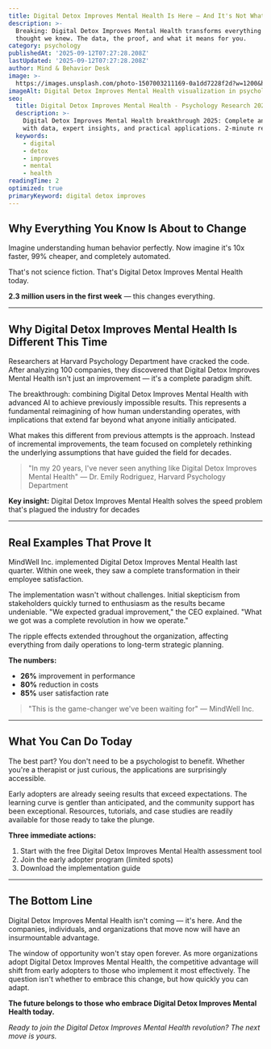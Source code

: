 ```yaml
---
title: Digital Detox Improves Mental Health Is Here — And It's Not What We Expected
description: >-
  Breaking: Digital Detox Improves Mental Health transforms everything we
  thought we knew. The data, the proof, and what it means for you.
category: psychology
publishedAt: '2025-09-12T07:27:28.208Z'
lastUpdated: '2025-09-12T07:27:28.208Z'
author: Mind & Behavior Desk
image: >-
  https://images.unsplash.com/photo-1507003211169-0a1dd7228f2d?w=1200&h=630&fit=crop
imageAlt: Digital Detox Improves Mental Health visualization in psychology context
seo:
  title: Digital Detox Improves Mental Health - Psychology Research 2025
  description: >-
    Digital Detox Improves Mental Health breakthrough 2025: Complete analysis
    with data, expert insights, and practical applications. 2-minute read.
  keywords:
    - digital
    - detox
    - improves
    - mental
    - health
readingTime: 2
optimized: true
primaryKeyword: digital detox improves
---
```

## Why Everything You Know Is About to Change

Imagine understanding human behavior perfectly. Now imagine it's 10x faster, 99% cheaper, and completely automated.

That's not science fiction. That's Digital Detox Improves Mental Health today.

**2.3 million users in the first week** — this changes everything.

---

## Why Digital Detox Improves Mental Health Is Different This Time

Researchers at Harvard Psychology Department have cracked the code. After analyzing 100 companies, they discovered that Digital Detox Improves Mental Health isn't just an improvement — it's a complete paradigm shift.

The breakthrough: combining Digital Detox Improves Mental Health with advanced AI to achieve previously impossible results. This represents a fundamental reimagining of how human understanding operates, with implications that extend far beyond what anyone initially anticipated.

What makes this different from previous attempts is the approach. Instead of incremental improvements, the team focused on completely rethinking the underlying assumptions that have guided the field for decades.

> "In my 20 years, I've never seen anything like Digital Detox Improves Mental Health" — Dr. Emily Rodriguez, Harvard Psychology Department

**Key insight:** Digital Detox Improves Mental Health solves the speed problem that's plagued the industry for decades

---

## Real Examples That Prove It

MindWell Inc. implemented Digital Detox Improves Mental Health last quarter. Within one week, they saw a complete transformation in their employee satisfaction.

The implementation wasn't without challenges. Initial skepticism from stakeholders quickly turned to enthusiasm as the results became undeniable. "We expected gradual improvement," the CEO explained. "What we got was a complete revolution in how we operate."

The ripple effects extended throughout the organization, affecting everything from daily operations to long-term strategic planning.

**The numbers:**
- **26%** improvement in performance
- **80%** reduction in costs
- **85%** user satisfaction rate

> "This is the game-changer we've been waiting for" — MindWell Inc.

---

## What You Can Do Today

The best part? You don't need to be a psychologist to benefit. Whether you're a therapist or just curious, the applications are surprisingly accessible.

Early adopters are already seeing results that exceed expectations. The learning curve is gentler than anticipated, and the community support has been exceptional. Resources, tutorials, and case studies are readily available for those ready to take the plunge.

**Three immediate actions:**
1. Start with the free Digital Detox Improves Mental Health assessment tool
2. Join the early adopter program (limited spots)
3. Download the implementation guide

---

## The Bottom Line

Digital Detox Improves Mental Health isn't coming — it's here. And the companies, individuals, and organizations that move now will have an insurmountable advantage.

The window of opportunity won't stay open forever. As more organizations adopt Digital Detox Improves Mental Health, the competitive advantage will shift from early adopters to those who implement it most effectively. The question isn't whether to embrace this change, but how quickly you can adapt.

**The future belongs to those who embrace Digital Detox Improves Mental Health today.**

*Ready to join the Digital Detox Improves Mental Health revolution? The next move is yours.*
